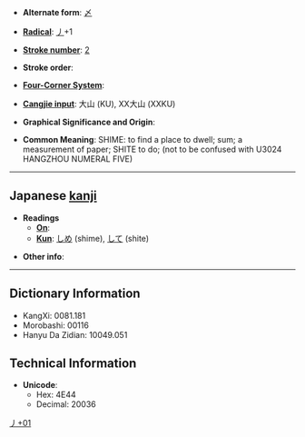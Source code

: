 *'''Alternate form''': [[〆]]

* '''[[Wiktionary:Chinese radical index| Radical]]''': [[Wiktionary:Chinese radical index 丿|丿]]+1

* '''[[Wiktionary:Chinese total strokes index|Stroke number]]''': [[Wiktionary:Chinese total strokes index 2|2]]

* '''Stroke order''': 

* '''[[Wiktionary:Chinese four corner index|Four-Corner System]]''': 

* '''[[Wiktionary:Chinese Cangjie index|Cangjie input]]''': 大山 (KU), XX大山 (XXKU)

* '''Graphical Significance and Origin''': 

* '''Common Meaning''': SHIME: to find a place to dwell; sum; a measurement of paper; SHITE to do; (not to be confused with U3024 HANGZHOU NUMERAL FIVE)

----

== Japanese [[kanji]] ==

* '''Readings'''
** '''[[On]]''': 
** '''[[Kun]]''': [[しめ]] (shime), [[して]] (shite)

* '''Other info''':  

----

== Dictionary Information ==

* KangXi: 0081.181
* Morobashi: 00116
* Hanyu Da Zidian: 10049.051

== Technical Information ==

* '''Unicode''':
** Hex: 4E44
** Decimal: 20036

[[Category:Japanese-only CJKV Characters|丿+01]]